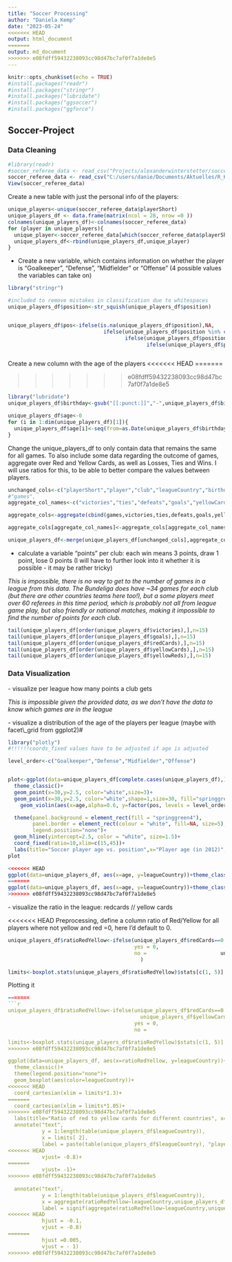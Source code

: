 ```yaml
---
title: "Soccer Processing"
author: "Daniela Kemp"
date: "2023-05-24"
<<<<<<< HEAD
output: html_document
=======
output: md_document
>>>>>>> e08fdff59432238093cc98d47bc7af0f7a1de8e5
---
```


```r
knitr::opts_chunk$set(echo = TRUE)
#install.packages("readr")
#install.packages("stringr")
#install.packages("lubridate")
#install.packages("ggsoccer")
#install.packages("ggforce")
```

## Soccer-Project

### Data Cleaning

```r
#library(readr)
#soccer_referee_data <- read_csv("Projects/alexanderwinterstetter/soccer_referee_data.csv")
soccer_referee_data <- read_csv("C:/users/danie/Documents/Aktuelles/R_Kurs/R_Kurs_Git/Projects/alexanderwinterstetter/soccer_referee_data.csv")
View(soccer_referee_data)
```

Create a new table with just the personal info of the players:

```r
unique_players<-unique(soccer_referee_data$playerShort)
unique_players_df <- data.frame(matrix(ncol = 28, nrow =0 ))
colnames(unique_players_df)<-colnames(soccer_referee_data)
for (player in unique_players){
  unique_player<-soccer_referee_data[which(soccer_referee_data$playerShort==player),][1,]
  unique_players_df<-rbind(unique_players_df,unique_player)
}

```

-   Create a new variable, which contains information on whether the player is "Goalkeeper", "Defense", "Midfielder" or "Offense" (4 possible values the variables can take on)

```r
library("stringr")

#included to remove mistakes in classification due to whitespaces
unique_players_df$position<-str_squish(unique_players_df$position)


unique_players_df$pos<-ifelse(is.na(unique_players_df$position),NA, 
                               ifelse(unique_players_df$position %in% c("Attacking Midfielder","Right Midfielder","Defensive Midfielder","Left Midfielder"), "Midfielder", 
                                      ifelse(unique_players_df$position %in% c("Right Winger","Center Forward","Left Winger"), "Offense", 
                                             ifelse(unique_players_df$position %in% c("Goalkeeper"),"Goalkeeper", "Defense"))))



```

Create a new column with the age of the players
<<<<<<< HEAD
=======

>>>>>>> e08fdff59432238093cc98d47bc7af0f7a1de8e5
```r
library("lubridate")
unique_players_df$birthday<-gsub("[[:punct:]]","-",unique_players_df$birthday) %>% dmy()

unique_players_df$age<-0
for (i in 1:dim(unique_players_df)[1]){
  unique_players_df$age[i]<-seq(from=as.Date(unique_players_df$birthday[i]), to=as.Date("2012/12/31"),by="year") %>% length()
}

```

Change the unique_players_df to only contain data that remains the same for all games. To also include some data regarding the outcome of games, aggregate over Red and Yellow Cards, as well as Losses, Ties and Wins. I will use ratios for this, to be able to better compare the values between players.

```r
unchanged_cols<-c("playerShort","player","club","leagueCountry","birthday","height","weight","position","photoID", "pos", "age")
#"games",   
aggregate_col_names<-c("victories","ties","defeats","goals","yellowCards","yellowReds","redCards" )

aggregate_cols<-aggregate(cbind(games,victories,ties,defeats,goals,yellowCards,yellowReds,redCards)  ~ playerShort, data = soccer_referee_data, sum)

aggregate_cols[aggregate_col_names]<-aggregate_cols[aggregate_col_names]/aggregate_cols$games

unique_players_df<-merge(unique_players_df[unchanged_cols],aggregate_cols, by.x="playerShort",by.y = "playerShort")

```

-   calculate a variable "points" per club: each win means 3 points, draw 1 point, lose 0 points (I will have to further look into it whether it is possible - it may be rather tricky)

*This is impossible, there is no way to get to the number of games in a league from this data. The Bundeliga does have \~34 games for each club (but there are other countries teams here too!), but a some players meet over 60 referees in this time period, which is probably not all from league game play, but also friendly or national matches, making it impossible to find the number of points for each club.*

```r
tail(unique_players_df[order(unique_players_df$victories),],n=15)
tail(unique_players_df[order(unique_players_df$goals),],n=15)
tail(unique_players_df[order(unique_players_df$redCards),],n=15)
tail(unique_players_df[order(unique_players_df$yellowCards),],n=15)
tail(unique_players_df[order(unique_players_df$yellowReds),],n=15)
```

### Data Visualization

\- visualize per league how many points a club gets

*This is impossible given the provided data, as we don't have the data to know which games are in the league*

\- visualize a distribution of the age of the players per league (maybe with facet\\\_grid from ggplot2)\#

```r
library("plotly")
#!!!!!!coords_fixed values have to be adjusted if age is adjusted

level_order<-c("Goalkeeper","Defense","Midfielder","Offense")


plot<-ggplot(data=unique_players_df[complete.cases(unique_players_df),] )+
  theme_classic()+
  geom_point(x=30,y=2.5, color="white",size=3)+
  geom_point(x=30,y=2.5, color="white",shape=1,size=30, fill="springgreen4", stroke=3)+
    geom_violin(aes(x=age,alpha=0.6, y=factor(pos, levels = level_order), col=pos, fill=pos))+

  theme(panel.background = element_rect(fill = "springgreen4"),
        panel.border = element_rect(colour = "white", fill=NA, size=5),
        legend.position="none")+
  geom_hline(yintercept=2.5, color = "white", size=1.5)+
  coord_fixed(ratio=10,xlim=c(15,45))+
  labs(title="Soccer player age vs. position",x="Player age (in 2012)", y="Player position")
plot  
```

```r
<<<<<<< HEAD
ggplot(data=unique_players_df, aes(x=age, y=leagueCountry))+theme_classic()+geom_violin(aes(fill=leagueCountry))+labs(title="Age of players vs league county",y ="")
=======
ggplot(data=unique_players_df, aes(x=age, y=leagueCountry))+theme_classic()+geom_violin(aes(fill=leagueCountry))
>>>>>>> e08fdff59432238093cc98d47bc7af0f7a1de8e5

```

\- visualize the ratio in the league: redcards // yellow cards

<<<<<<< HEAD
Preprocessing, define a column ratio of Red/Yellow for all players where not yellow and red =0, here I'd default to 0.

```r
unique_players_df$ratioRedYellow<-ifelse(unique_players_df$redCards==0|                                    unique_players_df$yellowCards==0, 
                                         yes = 0, 
                                         no =                        unique_players_df$redCards/unique_players_df$yellowCards
                                           )

limits<-boxplot.stats(unique_players_df$ratioRedYellow)$stats[c(1, 5)]
```

Plotting it

```r

=======
```r
unique_players_df$ratioRedYellow<-ifelse(unique_players_df$redCards==0|
                                           unique_players_df$yellowCards==0, 
                                         yes = 0, 
                                         no =                          unique_players_df$redCards/unique_players_df$yellowCards)

limits<-boxplot.stats(unique_players_df$ratioRedYellow)$stats[c(1, 5)]
>>>>>>> e08fdff59432238093cc98d47bc7af0f7a1de8e5

ggplot(data=unique_players_df, aes(x=ratioRedYellow, y=leagueCountry))+
  theme_classic()+
  theme(legend.position="none")+
  geom_boxplot(aes(color=leagueCountry))+
<<<<<<< HEAD
  coord_cartesian(xlim = limits*1.3)+
=======
  coord_cartesian(xlim = limits*1.05)+
>>>>>>> e08fdff59432238093cc98d47bc7af0f7a1de8e5
  labs(title="Ratio of red to yellow cards for different countries", x= "Red cards/yellow cards",y="")+
  annotate("text",
           y = 1:length(table(unique_players_df$leagueCountry)),
           x = limits[ 2],
           label = paste(table(unique_players_df$leagueCountry), "players"),
<<<<<<< HEAD
           vjust= -0.8)+
=======
           vjust= -1)+
>>>>>>> e08fdff59432238093cc98d47bc7af0f7a1de8e5
  
  annotate("text",
           y = 1:length(table(unique_players_df$leagueCountry)),
           x = aggregate(ratioRedYellow~leagueCountry,unique_players_df,median)[,2],
           label = signif(aggregate(ratioRedYellow~leagueCountry,unique_players_df,median)[,2],digits=3),
<<<<<<< HEAD
           hjust = -0.1,
           vjust = -0.8)
=======
           hjust =0.005,
           vjust = - 1)
>>>>>>> e08fdff59432238093cc98d47bc7af0f7a1de8e5

```
